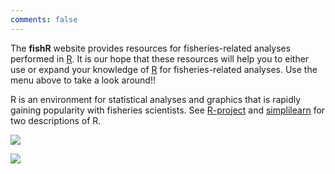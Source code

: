 ```yaml
---
comments: false
---
```


The **fishR** website provides resources for fisheries-related analyses performed in [R](https://www.r-project.org/). It is our hope that these resources will help you to either use or expand your knowledge of [R](https://www.r-project.org/) for fisheries-related analyses. Use the menu above to take a look around!!

R is an environment for statistical analyses and graphics that is rapidly gaining popularity with fisheries scientists. See [R-project](https://www.r-project.org/about.html) and [simplilearn](https://mran.microsoft.com/documents/what-is-r) for two descriptions of R.

::: main-logo-light
![](img/fishRlogo_Tight_Dark_trans.png){fig-alt="fishR logo" }
:::

::: main-logo-dark
![](img/fishRlogo_Tight_Light_trans.png)
:::
